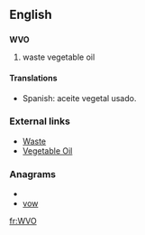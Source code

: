 ==English==

==={{initialism}}===
'''WVO'''

# waste vegetable oil

====Translations====
*Spanish: aceite vegetal usado.

===External links===
* [[w:Waste|Waste]]
* [[w:Vegetable oil|Vegetable Oil]]

===Anagrams===
* {{alphagram|ovw}}
* [[vow#English|vow]]

[[fr:WVO]]